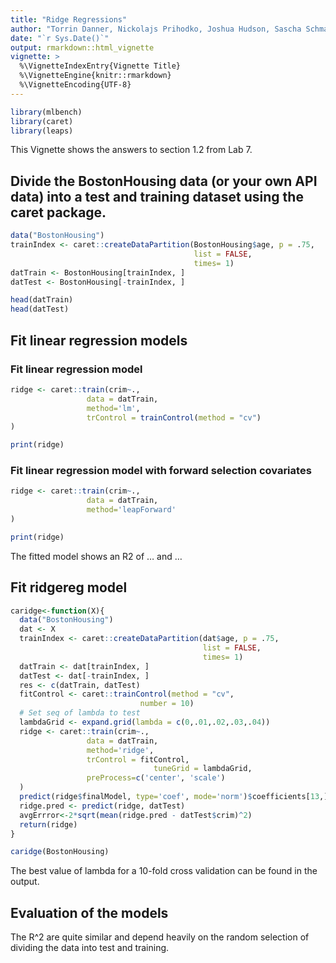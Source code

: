 ```yaml
---
title: "Ridge Regressions"
author: "Torrin Danner, Nickolajs Prihodko, Joshua Hudson, Sascha Schmalz"
date: "`r Sys.Date()`"
output: rmarkdown::html_vignette
vignette: >
  %\VignetteIndexEntry{Vignette Title}
  %\VignetteEngine{knitr::rmarkdown}
  %\VignetteEncoding{UTF-8}
---
```


```r
library(mlbench)
library(caret)
library(leaps)
```


This Vignette shows the answers to section 1.2 from Lab 7.

## Divide the BostonHousing data (or your own API data) into a test and training dataset using the caret package.

```r
data("BostonHousing")
trainIndex <- caret::createDataPartition(BostonHousing$age, p = .75,
                                         list = FALSE,
                                         times= 1)
datTrain <- BostonHousing[trainIndex, ]
datTest <- BostonHousing[-trainIndex, ]

head(datTrain)
head(datTest)
```

## Fit linear regression models
### Fit linear regression model

```r
ridge <- caret::train(crim~.,
                 data = datTrain,
                 method='lm',
                 trControl = trainControl(method = "cv")
)

print(ridge)

```

### Fit linear regression model with forward selection covariates

```r
ridge <- caret::train(crim~.,
                 data = datTrain,
                 method='leapForward'
)

print(ridge)

```

The fitted model shows an R2 of ... and ...

## Fit ridgereg model 
```r
caridge<-function(X){
  data("BostonHousing")
  dat <- X
  trainIndex <- caret::createDataPartition(dat$age, p = .75,
                                           list = FALSE,
                                           times= 1)
  datTrain <- dat[trainIndex, ]
  datTest <- dat[-trainIndex, ]
  res <- c(datTrain, datTest)
  fitControl <- caret::trainControl(method = "cv",
                             number = 10)
  # Set seq of lambda to test
  lambdaGrid <- expand.grid(lambda = c(0,.01,.02,.03,.04))
  ridge <- caret::train(crim~.,
                 data = datTrain,
                 method='ridge',
                 trControl = fitControl,
                                tuneGrid = lambdaGrid,
                 preProcess=c('center', 'scale')
  )
  predict(ridge$finalModel, type='coef', mode='norm')$coefficients[13,]
  ridge.pred <- predict(ridge, datTest)
  avgErrror<-2*sqrt(mean(ridge.pred - datTest$crim)^2)
  return(ridge)
}
```

```r
caridge(BostonHousing)
```
The best value of lambda for a 10-fold cross validation can be found in the output.

## Evaluation of the models

The R^2 are quite similar and depend heavily on the random selection of dividing the data into test and training. 
